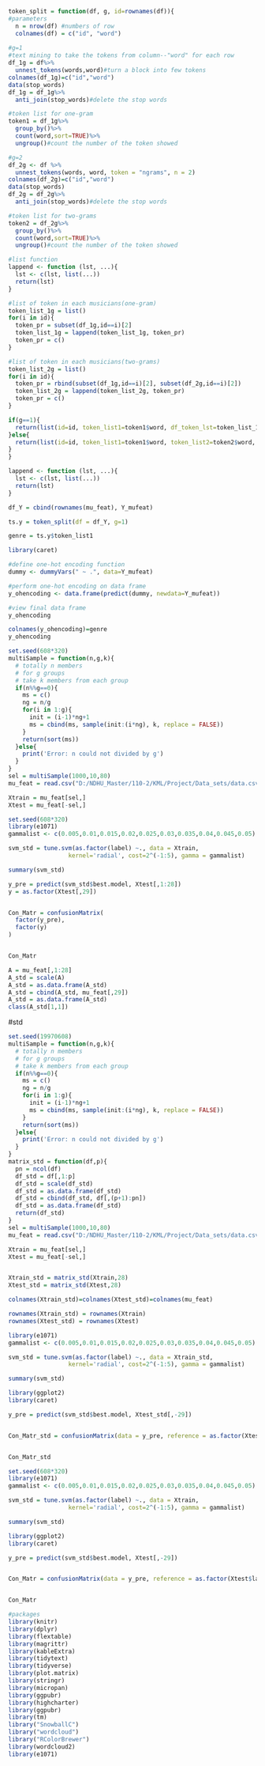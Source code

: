 

```r
token_split = function(df, g, id=rownames(df)){
#parameters
  n = nrow(df) #numbers of row
  colnames(df) = c("id", "word") 
  
#g=1
#text mining to take the tokens from column--"word" for each row
df_1g = df%>%
  unnest_tokens(words,word)#turn a block into few tokens
colnames(df_1g)=c("id","word")
data(stop_words)
df_1g = df_1g%>%
  anti_join(stop_words)#delete the stop words

#token list for one-gram
token1 = df_1g%>%
  group_by()%>%
  count(word,sort=TRUE)%>%
  ungroup()#count the number of the token showed

#g=2
df_2g <- df %>%
  unnest_tokens(words, word, token = "ngrams", n = 2)
colnames(df_2g)=c("id","word")
data(stop_words)
df_2g = df_2g%>%
  anti_join(stop_words)#delete the stop words

#token list for two-grams
token2 = df_2g%>%
  group_by()%>%
  count(word,sort=TRUE)%>%
  ungroup()#count the number of the token showed

#list function
lappend <- function (lst, ...){
  lst <- c(lst, list(...))
  return(lst)
}

#list of token in each musicians(one-gram)
token_list_1g = list()
for(i in id){
  token_pr = subset(df_1g,id==i)[2]
  token_list_1g = lappend(token_list_1g, token_pr)
  token_pr = c()
}

#list of token in each musicians(two-grams)
token_list_2g = list()
for(i in id){
  token_pr = rbind(subset(df_1g,id==i)[2], subset(df_2g,id==i)[2])
  token_list_2g = lappend(token_list_2g, token_pr)
  token_pr = c()
}

if(g==1){
  return(list(id=id, token_list1=token1$word, df_token_lst=token_list_1g))
}else{
  return(list(id=id, token_list1=token1$word, token_list2=token2$word, df_token_lst=token_list_2g))
}
}

lappend <- function (lst, ...){
  lst <- c(lst, list(...))
  return(lst)
}
```


```r
df_Y = cbind(rownames(mu_feat), Y_mufeat)

ts.y = token_split(df = df_Y, g=1)

genre = ts.y$token_list1
```



```r
library(caret)

#define one-hot encoding function
dummy <- dummyVars(" ~ .", data=Y_mufeat)

#perform one-hot encoding on data frame
y_ohencoding <- data.frame(predict(dummy, newdata=Y_mufeat))

#view final data frame
y_ohencoding

```

```r
colnames(y_ohencoding)=genre
y_ohencoding
```
```r
set.seed(608*320)
multiSample = function(n,g,k){
  # totally n members
  # for g groups
  # take k members from each group
  if(n%%g==0){
    ms = c()
    ng = n/g
    for(i in 1:g){
      init = (i-1)*ng+1
      ms = cbind(ms, sample(init:(i*ng), k, replace = FALSE))
    }
    return(sort(ms))
  }else{
    print('Error: n could not divided by g')
  }
}
sel = multiSample(1000,10,80)
mu_feat = read.csv("D:/NDHU_Master/110-2/KML/Project/Data_sets/data.csv", row.names = 1)

Xtrain = mu_feat[sel,]
Xtest = mu_feat[-sel,]


```


```r
set.seed(608*320)
library(e1071)
gammalist <- c(0.005,0.01,0.015,0.02,0.025,0.03,0.035,0.04,0.045,0.05)

svm_std = tune.svm(as.factor(label) ~., data = Xtrain, 
                 kernel='radial', cost=2^(-1:5), gamma = gammalist)

summary(svm_std)
```

```r
y_pre = predict(svm_std$best.model, Xtest[,1:28])
y = as.factor(Xtest[,29])


Con_Matr = confusionMatrix(
  factor(y_pre),
  factor(y)
)


Con_Matr
```

```r
A = mu_feat[,1:28]
A_std = scale(A)
A_std = as.data.frame(A_std)
A_std = cbind(A_std, mu_feat[,29])
A_std = as.data.frame(A_std)
class(A_std[1,1])
```


#std

```r
set.seed(19970608)
multiSample = function(n,g,k){
  # totally n members
  # for g groups
  # take k members from each group
  if(n%%g==0){
    ms = c()
    ng = n/g
    for(i in 1:g){
      init = (i-1)*ng+1
      ms = cbind(ms, sample(init:(i*ng), k, replace = FALSE))
    }
    return(sort(ms))
  }else{
    print('Error: n could not divided by g')
  }
}
matrix_std = function(df,p){
  pn = ncol(df)
  df_std = df[,1:p]
  df_std = scale(df_std)
  df_std = as.data.frame(df_std)
  df_std = cbind(df_std, df[,(p+1):pn])
  df_std = as.data.frame(df_std)
  return(df_std)
}
sel = multiSample(1000,10,80)
mu_feat = read.csv("D:/NDHU_Master/110-2/KML/Project/Data_sets/data.csv", row.names = 1)

Xtrain = mu_feat[sel,]
Xtest = mu_feat[-sel,]


Xtrain_std = matrix_std(Xtrain,28)
Xtest_std = matrix_std(Xtest,28)

colnames(Xtrain_std)=colnames(Xtest_std)=colnames(mu_feat)

rownames(Xtrain_std) = rownames(Xtrain)
rownames(Xtest_std) = rownames(Xtest)

```





```r
library(e1071)
gammalist <- c(0.005,0.01,0.015,0.02,0.025,0.03,0.035,0.04,0.045,0.05)

svm_std = tune.svm(as.factor(label) ~., data = Xtrain_std,
                 kernel='radial', cost=2^(-1:5), gamma = gammalist)

summary(svm_std)
```

```r
library(ggplot2)
library(caret)

y_pre = predict(svm_std$best.model, Xtest_std[,-29])


Con_Matr_std = confusionMatrix(data = y_pre, reference = as.factor(Xtest_std$label))


Con_Matr_std
```

```r
set.seed(608*320)
library(e1071)
gammalist <- c(0.005,0.01,0.015,0.02,0.025,0.03,0.035,0.04,0.045,0.05)

svm_std = tune.svm(as.factor(label) ~., data = Xtrain,
                 kernel='radial', cost=2^(-1:5), gamma = gammalist)

summary(svm_std)
```

```r
library(ggplot2)
library(caret)

y_pre = predict(svm_std$best.model, Xtest[,-29])


Con_Matr = confusionMatrix(data = y_pre, reference = as.factor(Xtest$label))


Con_Matr
```

```r
#packages
library(knitr)
library(dplyr)
library(flextable)
library(magrittr)
library(kableExtra)
library(tidytext)
library(tidyverse)
library(plot.matrix)
library(stringr)
library(micropan)
library(ggpubr)
library(highcharter)
library(ggpubr)
library(tm)
library("SnowballC")
library("wordcloud")
library("RColorBrewer")
library(wordcloud2)
library(e1071)

```